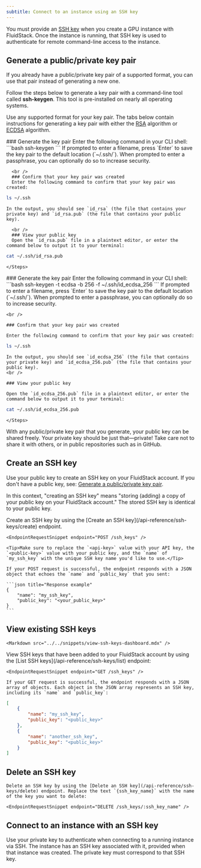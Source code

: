 ---
subtitle: Connect to an instance using an SSH key
---

You must provide an [SSH key](/ssh/what-is-ssh#about-ssh-keys) when you create a GPU instance with FluidStack. Once the instance is running, that SSH key is used to authenticate for remote command-line access to the instance.

## Generate a public/private key pair

<Markdown src="../../snippets/public-key-formats.mdx" />

If you already have a public/private key pair of a supported format, you can use that pair instead of generating a new one.

Follow the steps below to generate a key pair with a command-line tool called **ssh-keygen**. This tool is pre-installed on nearly all operating systems.

Use any supported format for your key pair. The tabs below contain instructions for generating a key pair with either the [RSA](https://en.wikipedia.org/wiki/RSA_(cryptosystem)) algorithm or [ECDSA](https://en.wikipedia.org/wiki/Elliptic_Curve_Digital_Signature_Algorithm) algorithm.

<Frame>
<Tabs>

  <Tab title="RSA">
    <Steps>
      ### Generate the key pair
      Enter the following command in your CLI shell:
```bash
ssh-keygen
```
      If prompted to enter a filename, press `Enter` to save the key pair to the default location (`~/.ssh/`). When prompted to enter a passphrase, you can optionally do so to increase security.

      <br />
      ### Confirm that your key pair was created
      Enter the following command to confirm that your key pair was created:
```bash 
ls ~/.ssh
```
    In the output, you should see `id_rsa` (the file that contains your private key) and `id_rsa.pub` (the file that contains your public key).
    
      <br />
      ### View your public key
      Open the `id_rsa.pub` file in a plaintext editor, or enter the command below to output it to your terminal:
```bash
cat ~/.ssh/id_rsa.pub
```
    </Steps>
  </Tab>

  <Tab title="ECDSA with NIST curves">
    <Steps>
    ### Generate the key pair
    Enter the following command in your CLI shell:
```bash
ssh-keygen -t ecdsa -b 256 -f ~/.ssh/id_ecdsa_256
```
    If prompted to enter a filename, press `Enter` to save the key pair to the default location (`~/.ssh/`). When prompted to enter a passphrase, you can optionally do so to increase security.

    <br />

    ### Confirm that your key pair was created

    Enter the following command to confirm that your key pair was created:
```bash 
ls ~/.ssh
```

    In the output, you should see `id_ecdsa_256` (the file that contains your private key) and `id_ecdsa_256.pub` (the file that contains your public key).
    <br />

    ### View your public key

    Open the `id_ecdsa_256.pub` file in a plaintext editor, or enter the command below to output it to your terminal:

```bash 
cat ~/.ssh/id_ecdsa_256.pub
```
    </Steps>
  </Tab>

</Tabs>
</Frame>

<Warning>
  With any public/private key pair that you generate, your public key can be shared freely. Your private key should be just that—private! Take care not to share it with others, or in public repositories such as in GitHub. 
</Warning>

## Create an SSH key

Use your public key to create an SSH key on your FluidStack account. If you don't have a public key, see: [Generate a public/private key pair](#generate-a-publicprivate-key-pair).

<Tip>In this context, "creating an SSH key" means "storing (adding) a copy of your public key on your FluidStack account." The stored SSH key is identical to your public key.</Tip>

<AccordionGroup>

  <Accordion title="Use the FluidStack Dashboard">
    <Markdown src="../../snippets/open-dashboard.mdx" />
    <Markdown src="../../snippets/add-ssh-key-dashboard.mdx" />
  </Accordion>

  <Accordion title="Use the FluidStack API">
    Create an SSH key by using the [Create an SSH key](/api-reference/ssh-keys/create) endpoint.

    <EndpointRequestSnippet endpoint="POST /ssh_keys" />

    <Tip>Make sure to replace the `<api-key>` value with your API key, the `<public-key>` value with your public key, and the `name` of `my_ssh_key` with the unique SSH key name you'd like to use.</Tip>

    If your POST request is successful, the endpoint responds with a JSON object that echoes the `name` and `public_key` that you sent:

    ```json title="Response example"
    {
        "name": "my_ssh_key",
        "public_key": "<your_public_key>"
    }
    ```
  </Accordion>
  
</AccordionGroup>

## View existing SSH keys

<AccordionGroup>
  <Accordion title="Use the FluidStack Dashboard">
    <Markdown src="../../snippets/open-dashboard.mdx" />

    <Markdown src="../../snippets/view-ssh-keys-dashboard.mdx" />
  </Accordion>

  <Accordion title="Use the FluidStack API">
    View SSH keys that have been added to your FluidStack account by using the [List SSH keys](/api-reference/ssh-keys/list) endpoint:

    <EndpointRequestSnippet endpoint="GET /ssh_keys" />

    If your GET request is successful, the endpoint responds with a JSON array of objects. Each object in the JSON array represents an SSH key, including its `name` and `public_key`: 

```json title="Example response"
[
    {
        "name": "my_ssh_key",
        "public_key": "<public_key>"
    },
    {
        "name": "another_ssh_key",
        "public_key": "<public_key>"
    }
]
```
  </Accordion>
</AccordionGroup>

## Delete an SSH key

<Markdown src="../../snippets/delete-ssh-key-warning.mdx" />
<AccordionGroup>
  <Accordion title="Use the FluidStack Dashboard">
    <Markdown src="../../snippets/open-dashboard.mdx" />
    <Markdown src="../../snippets/delete-ssh-key-dashboard.mdx" />
  </Accordion>

  <Accordion title="Use the FluidStack API">

    Delete an SSH key by using the [Delete an SSH key](/api-reference/ssh-keys/delete) endpoint. Replace the text `{ssh_key_name}` with the name of the key you want to delete:

    <EndpointRequestSnippet endpoint="DELETE /ssh_keys/:ssh_key_name" />

  </Accordion>
</AccordionGroup>

## Connect to an instance with an SSH key

Use your private key to authenticate when connecting to a running instance via SSH. The instance has an SSH key associated with it, provided when that instance was created. The private key must correspond to that SSH key.

<Markdown src="../../snippets/connect-with-ssh.mdx" />